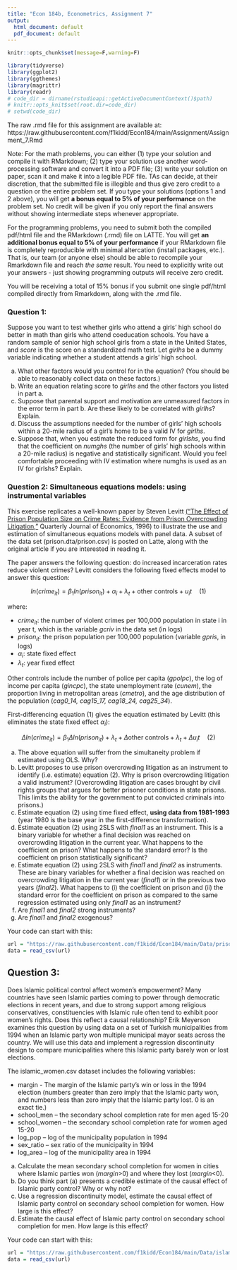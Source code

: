 ```yaml
---
title: "Econ 184b, Econometrics, Assignment 7"
output:
  html_document: default
  pdf_document: default
---
```


```r
knitr::opts_chunk$set(message=F,warning=F)
```

```r
library(tidyverse)
library(ggplot2)
library(ggthemes)
library(magrittr)
library(readr)
# code_dir = dirname(rstudioapi::getActiveDocumentContext()$path)
# knitr::opts_knit$set(root.dir=code_dir)
# setwd(code_dir)
```


The raw .rmd file for this assignment are available at: https://raw.githubusercontent.com/f1kidd/Econ184/main/Assignment/Assignment_7.Rmd

Note: For the math problems, you can either (1) type your solution and compile it with RMarkdown; (2) type your solution use another word-processing software and convert it into a PDF file; (3) write your solution on paper, scan it and make it into a legible PDF file. TAs can decide, at their discretion, that the submitted file is illegible and thus give zero credit to a question or the entire problem set. If you type your solutions (options 1 and 2 above), you will get **a bonus equal to 5% of your performance** on the problem set. No credit will be given if you only report the final answers without showing intermediate steps whenever appropriate. 

For the programming problems, you need to submit both the compiled pdf/html file and the RMarkdown (.rmd) file on LATTE. You will get **an additional bonus equal to 5% of your performance** if your RMarkdown file is completely reproducible with minimal altercation (install packages, etc.). That is, our team (or anyone else) should be able to recompile your Rmarkdown file and reach *the same* result. You need to explicitly write out your answers - just showing programming outputs will receive zero credit. 

You will be receiving a total of 15% bonus if you submit one single pdf/html compiled directly from Rmarkdown, along with the .rmd file. 

### Question 1: 

Suppose you want to test whether girls who attend a girls’ high school do better in math than girls who attend coeducation schools. You have a random sample of senior high school girls from a state in the United States, and *score* is the score on a standardized math test. Let *girlhs* be a dummy variable indicating whether a student attends a girls’ high school.

a. What other factors would you control for in the equation? (You should be able to reasonably collect data on these factors.)
b. Write an equation relating score to *girlhs* and the other factors you listed in part a.
c. Suppose that parental support and motivation are unmeasured factors in the error term in part b. Are these likely to be correlated with *girlhs*? Explain.
d. Discuss the assumptions needed for the number of girls’ high schools within a 20-mile radius of a girl’s home to be a valid IV for *girlhs*.
e. Suppose that, when you estimate the reduced form for *girlshs*, you find that the coefficient on *numghs* (the number of girls’ high schools within a 20-mile radius) is negative and statistically significant. Would you feel comfortable proceeding with IV estimation where numghs is used as an IV for girlshs? Explain.

### Question 2: Simultaneous equations models: using instrumental variables

This exercise replicates a well-known paper by Steven Levitt [("The Effect of Prison Population Size on Crime Rates: Evidence from Prison Overcrowding Litigation,"](https://pricetheory.uchicago.edu/levitt/Papers/LevittTheEffectOfPrison1996.pdf) Quarterly Journal of
Economics, 1996) to illustrate the use and estimation of simultaneous equations models with panel data. A subset of the data set (prison.dta/prison.csv) is posted on Latte, along with the original article if you are interested in reading it.

The paper answers the following question: do increased incarceration rates reduce violent crimes? Levitt considers the following fixed effects model to answer this question:

$$ln(crime_{it}) = \beta_1 ln(prison_{it}) + \alpha_i + \lambda_t + \text{other controls} + u_it \quad (1) $$

where:

* $crime_{it}$: the number of violent crimes per 100,000 population in state i in year t, which is the variable *gcriv* in the data set (in logs)
* $prison_{it}$: the prison population per 100,000 population (variable *gpris*, in logs)
* $\alpha_i$: state fixed effect
* $\lambda_t$: year fixed effect

Other controls include the number of police per capita (*gpolpc*), the log of income per capita (*gincpc*), the state unemployment rate (*cunem*), the proportion living in metropolitan areas (*cmetro*), and the age distribution of the population (*cag0_14, cag15_17, cag18_24, cag25_34*).

First-differencing equation (1) gives the equation estimated by Levitt (this eliminates the state fixed effect $\alpha_i$):

$$\Delta ln(crime_{it}) = \beta_1 \Delta ln(prison_{it}) + \lambda_t + \Delta \text{other controls} + \lambda_t + \Delta u_it \quad (2) $$

a. The above equation will suffer from the simultaneity problem if estimated using OLS. Why?
b. Levitt proposes to use prison overcrowding litigation as an instrument to identify (i.e. estimate) equation (2). Why is prison overcrowding litigation a valid instrument? (Overcrowding litigation are cases brought by civil rights groups that argues for better prisoner conditions in state prisons. This limits the ability for the government to put convicted criminals into prisons.)
c. Estimate equation (2) using time fixed effect, **using data from 1981-1993** (year 1980 is the base year in the first-difference transformation).
d. Estimate equation (2) using 2SLS with *final1* as an instrument. This is a binary variable for whether a final decision was reached on overcrowding litigation in the current year. What happens to the coefficient on prison? What happens to the standard error? Is the coefficient on prison statistically significant?
e. Estimate equation (2) using 2SLS with *final1* and *final2* as instruments. These are binary variables for whether a final decision was reached on overcrowding litigation in the current year (*final1*) or in the previous two years (*final2*). What happens to (i) the coefficient on prison and (ii) the standard error for the coefficient on prison as compared to the same regression estimated using only *final1* as an instrument?
f. Are *final1* and *final2* strong instruments?
g. Are *final1* and *final2* exogenous?

Your code can start with this:
```r
url = "https://raw.githubusercontent.com/f1kidd/Econ184/main/Data/prison.csv"
data = read_csv(url)
```

## Question 3: 
Does Islamic political control affect women’s empowerment? Many countries have seen Islamic parties coming to power through democratic elections in recent years, and due to strong support among religious conservatives, constituencies with Islamic rule often tend to exhibit poor women’s rights. Does this reflect a causal relationship? Erik Meyerson examines this question by using data on a set of Turkish municipalities from 1994 when an Islamic party won multiple municipal mayor seats across the country. We will use this data and implement a regression discontinuity design to compare municipalities where this Islamic party barely won or lost elections.

The islamic_women.csv dataset includes the following variables:

* margin - The margin of the Islamic party’s win or loss in the 1994 election (numbers greater than zero imply that the Islamic party won, and numbers less than zero imply that the Islamic party lost. 0 is an exact tie.)
* school_men – the secondary school completion rate for men aged 15-20
* school_women – the secondary school completion rate for women aged 15-20
* log_pop – log of the municipality population in 1994
* sex_ratio – sex ratio of the municipality in 1994
* log_area – log of the municipality area in 1994

a. Calculate the mean secondary school completion for women in cities where Islamic parties won (*margin*>0) and where they lost (*margin*<0). 
b. Do you think part (a) presents a credible estimate of the causal effect of Islamic party control? Why or why not?
c. Use a regression discontinuity model, estimate the causal effect of Islamic party control on secondary school completion for women. How large is this effect?
d. Estimate the causal effect of Islamic party control on secondary school completion for men. How large is this effect?

Your code can start with this:
```r
url = "https://raw.githubusercontent.com/f1kidd/Econ184/main/Data/islamic_women.csv"
data = read_csv(url)
```


